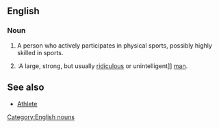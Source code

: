 ==English==

===Noun===
{{en-noun}}

# {{US}} A person who actively participates in physical sports, possibly highly skilled in sports.
#{{US}}:A large, strong, but usually [[ridiculous]] or unintelligent]] [[man]].

==See also==
*[[Athlete]]

[[Category:English nouns]]